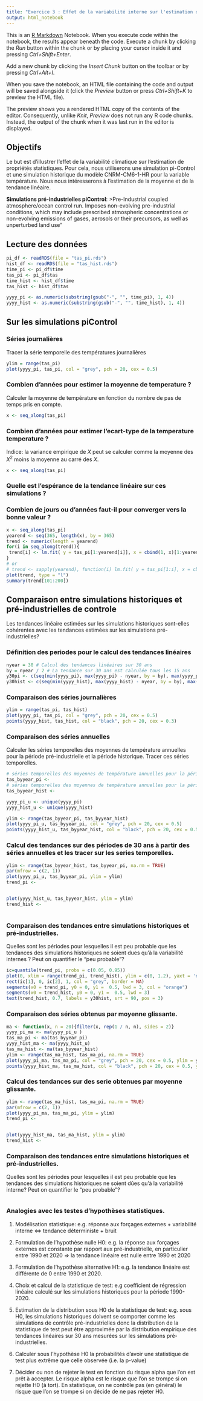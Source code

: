 ```yaml
---
title: "Exercice 3 : Effet de la variabilité interne sur l'estimation de propriétés statistiques"
output: html_notebook
---
```


This is an [R Markdown](http://rmarkdown.rstudio.com) Notebook. When you execute code within the notebook, the results appear beneath the code. Execute a chunk by clicking the *Run* button within the chunk or by placing your cursor inside it and pressing *Ctrl+Shift+Enter*. 

Add a new chunk by clicking the *Insert Chunk* button on the toolbar or by pressing *Ctrl+Alt+I*.

When you save the notebook, an HTML file containing the code and output will be saved alongside it (click the *Preview* button or press *Ctrl+Shift+K* to preview the HTML file).

The preview shows you a rendered HTML copy of the contents of the editor. Consequently, unlike *Knit*, *Preview* does not run any R code chunks. Instead, the output of the chunk when it was last run in the editor is displayed.

## Objectifs
Le but est d'illustrer l'effet de la variabilité climatique sur l'estimation de propriétés statistiques. Pour cela, nous utiliserons une simulation pi-Control  et une simulation historique du modèle CNRM-CM6-1-HR pour la variable température. Nous nous intéresserons à l'estimation de la moyenne et de la tendance linéaire.

**Simulations pré-industrielles piControl**:
>Pre-Industrial coupled atmosphere/ocean control run. Imposes non-evolving pre-industrial conditions, which may include prescribed atmospheric concentrations or non-evolving emissions of gases, aerosols or their precursors, as well as unperturbed land use"


## Lecture des données
```r
pi_df <- readRDS(file = "tas_pi.rds")
hist_df <- readRDS(file = "tas_hist.rds")
time_pi <- pi_df$time
tas_pi <- pi_df$tas
time_hist <- hist_df$time
tas_hist <- hist_df$tas

yyyy_pi <- as.numeric(substring(gsub("-", "", time_pi), 1, 4))
yyyy_hist <- as.numeric(substring(gsub("-", "", time_hist), 1, 4))
```

## Sur les simulations piControl

### Séries journalières
Tracer la série temporelle des températures journalières

```r
ylim = range(tas_pi)
plot(yyyy_pi, tas_pi, col = "grey", pch = 20, cex = 0.5)
```

### Combien d'années pour estimer la moyenne de temperature ?
Calculer la moyenne de température en fonction du nombre de pas de temps pris en compte.
```r
x <- seq_along(tas_pi)


```
### Combien d'années pour estimer l'ecart-type de la temperature temperature ?

Indice: la variance empirique de $X$ peut se calculer comme la moyenne des $X^2$ moins la moyenne au carré des $X$.
```r
x <- seq_along(tas_pi)


```

### Quelle est l'espérance de la tendance linéaire sur ces simulations ?

### Combien de jours ou d'années faut-il pour converger vers la bonne valeur ?
```r
x <- seq_along(tas_pi)
yearend <- seq(365, length(x), by = 365)
trend <- numeric(length = yearend)
for(i in seq_along(trend)){
 trend[i] <- lm.fit( y = tas_pi[1:yearend[i]], x = cbind(1, x)[1:yearend[i], ])$coefficients[2]
}
# or
# trend <- sapply(yearend), function(i) lm.fit( y = tas_pi[1:i], x = cbind(1, x)[1:i, ])$coefficients[2])
plot(trend, type = "l")
summary(trend[101:200])
```


##  Comparaison entre simulations historiques et pré-industrielles de controle

Les tendances linéaire estimées sur les simulations historiques sont-elles cohérentes avec les tendances estimées sur les simulations pré-industrielles?

### Définition des periodes pour le calcul des tendances linéaires
```r
nyear = 30 # Calcul des tendances linéaires sur 30 ans
by = nyear / 2 # La tendance sur 30 ans est calculée tous les 15 ans
y30pi <- c(seq(min(yyyy_pi), max(yyyy_pi) - nyear, by = by), max(yyyy_pi) - nyear + 1) # Année qui défini le début de la période pour laquelle la tendance est calculée.
y30hist <- c(seq(min(yyyy_hist), max(yyyy_hist) - nyear, by = by), max(yyyy_hist) - nyear + 1) # Année qui défini le début de la période pour laquelle la tendance est calculée.
```

### Comparaison des séries journalières
```r
ylim = range(tas_pi, tas_hist)
plot(yyyy_pi, tas_pi, col = "grey", pch = 20, cex = 0.5)
points(yyyy_hist, tas_hist, col = "black", pch = 20, cex = 0.3)
```

### Comparaison des séries annuelles
Calculer les séries temporelles des moyennes de température annuelles pour la période pré-industrielle et la période historique. 
Tracer ces séries temporelles.

```r

# séries temporelles des moyennes de température annuelles pour la période pré-industrielle
tas_byyear_pi <- 
# séries temporelles des moyennes de température annuelles pour la période historique
tas_byyear_hist <- 

yyyy_pi_u <- unique(yyyy_pi)
yyyy_hist_u <- unique(yyyy_hist)

ylim <- range(tas_byyear_pi, tas_byyear_hist)
plot(yyyy_pi_u, tas_byyear_pi, col = "grey", pch = 20, cex = 0.5)
points(yyyy_hist_u, tas_byyear_hist, col = "black", pch = 20, cex = 0.5)
```
### Calcul des tendances sur des périodes de 30 ans à partir des séries annuelles et les tracer sur les series temporelles.
```r
ylim <- range(tas_byyear_hist, tas_byyear_pi, na.rm = TRUE)
par(mfrow = c(2, 1))
plot(yyyy_pi_u, tas_byyear_pi, ylim = ylim)
trend_pi <-


plot(yyyy_hist_u, tas_byyear_hist, ylim = ylim)
trend_hist <- 
  

```
### Comparaison des tendances entre simulations historiques et pré-industrielles.

Quelles sont les périodes pour lesquelles il est peu probable que les tendances des simulations historiques ne soient dues qu'à la variabilité internes ? Peut on quantifier le "peu probable"? 

```r
ic=quantile(trend_pi, probs = c(0.05, 0.95))
plot(0, xlim = range(trend_pi, trend_hist), ylim = c(0, 1.2), yaxt = 'n', bty = 'n', pch = '', ylab = '', xlab = 'trend')
rect(ic[1], 0, ic[2], 1, col = "grey", border = NA)
segments(x0 = trend_pi, y0 = 0, y1 =  0.5, lwd = 3, col = "orange")
segments(x0 = trend_hist, y0 = 0, y1 =  0.5, lwd = 3)
text(trend_hist, 0.7, labels = y30hist, srt = 90, pos = 3)
```

### Comparaison  des séries obtenus par moyenne glissante.
```r
ma <- function(x, n = 20){filter(x, rep(1 / n, n), sides = 2)}
yyyy_pi_ma <- ma(yyyy_pi_u )
tas_ma_pi <- ma(tas_byyear_pi)
yyyy_hist_ma <- ma(yyyy_hist_u)
tas_ma_hist <- ma(tas_byyear_hist)
ylim <- range(tas_ma_hist, tas_ma_pi, na.rm = TRUE)
plot(yyyy_pi_ma, tas_ma_pi, col = "grey", pch = 20, cex = 0.5, ylim = ylim)
points(yyyy_hist_ma, tas_ma_hist, col = "black", pch = 20, cex = 0.5, ylim = ylim)
```
### Calcul des tendances sur des serie obtenues par moyenne glissante.
```r
ylim <- range(tas_ma_hist, tas_ma_pi, na.rm = TRUE)
par(mfrow = c(2, 1))
plot(yyyy_pi_ma, tas_ma_pi, ylim = ylim)
trend_pi <- 


plot(yyyy_hist_ma, tas_ma_hist, ylim = ylim)
trend_hist <- 
```

### Comparaison des tendances entre simulations historiques et pré-industrielles.

Quelles sont les périodes pour lesquelles il est peu probable que les tendances des simulations historiques ne soient dûes qu'à la variabilité interne? Peut on quantifier le "peu probable"?

```r

```

### Analogies avec les testes d'hypothèses statistiques.

1) Modélisation statistique: e.g. réponse aux forçages externes + variabilité interne <=> tendance déterministe + bruit

2) Formulation de l'hypothèse nulle H0: e.g. la réponse aux forçages externes est constante par rapport aux pré-industrielle, en particulier entre 1990 et 2020 => la tendance linéaire est nulle entre 1990 et 2020

3) Formulation de l'hypothèse alternative H1: e.g. la tendance linéaire est différente de 0 entre 1990 et 2020.

4) Choix et calcul de la statistique de test: e.g coefficient de régression linéaire calculé sur les simulations historiques pour la période 1990-2020.

5) Estimation de la distribution sous H0 de la statistique de test: e.g. sous H0, les simulations historiques doivent se comporter comme les simulations de contrôle pré-industrielles donc la distribution de la statistique de test peut être approximée par la distribution empirique des tendances linéaires sur 30 ans mesurées sur les simulations pré-industrielles.

6) Calculer sous l'hypothèse H0 la probabilités d'avoir une statistique de test plus extrême que celle observée (i.e. la p-value)

7) Décider ou non de rejeter le test en fonction du risque alpha que l'on est prêt à accepter. Le risque alpha est le risque que l'on se trompe si on rejette H0 (à tort). En statistique, on ne contrôle pas (en général) le risque que l'on se trompe si on décide de ne pas rejeter H0.  

